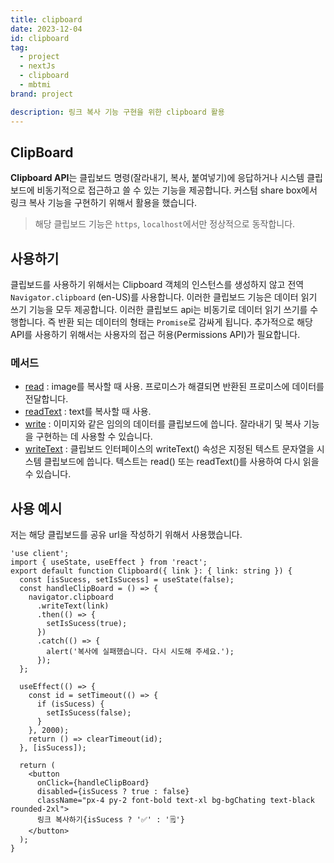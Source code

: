 ```yaml
---
title: clipboard
date: 2023-12-04
id: clipboard
tag:
  - project
  - nextJs
  - clipboard
  - mbtmi
brand: project

description: 링크 복사 기능 구현을 위한 clipboard 활용
---
```


## ClipBoard

**Clipboard API**는 클립보드 명령(잘라내기, 복사, 붙여넣기)에 응답하거나 시스템 클립보드에 비동기적으로 접근하고 쓸 수 있는 기능을 제공합니다. 커스텀 share box에서 링크 복사 기능을 구현하기 위해서 활용을 했습니다.

> 해당 클립보드 기능은 `https`, `localhost`에서만 정상적으로 동작합니다.

## 사용하기

클립보드를 사용하기 위해서는 Clipboard 객체의 인스턴스를 생성하지 않고 전역 `Navigator.clipboard` (en-US)를 사용합니다. 이러한 클립보드 기능은 데이터 읽기 쓰기 기능을 모두 제공합니다. 이러한 클립보드 api는 비동기로 데이터 읽기 쓰기를 수행합니다. 즉 반환 되는 데이터의 형태는 `Promise`로 감싸게 됩니다. 추가적으로 해당 API를 사용하기 위해서는 사용자의 접근 허용(Permissions API)가 필요합니다.

### 메서드

- [read](https://developer.mozilla.org/en-US/docs/Web/API/Clipboard/read) : image를 복사할 때 사용. 프로미스가 해결되면 반환된 프로미스에 데이터를 전달합니다.
- [readText](https://developer.mozilla.org/en-US/docs/Web/API/Clipboard/readText) : text를 복사할 때 사용.
- [write](https://developer.mozilla.org/en-US/docs/Web/API/Clipboard/write) : 이미지와 같은 임의의 데이터를 클립보드에 씁니다. 잘라내기 및 복사 기능을 구현하는 데 사용할 수 있습니다.
- [writeText](https://developer.mozilla.org/en-US/docs/Web/API/Clipboard/writeText) : 클립보드 인터페이스의 writeText() 속성은 지정된 텍스트 문자열을 시스템 클립보드에 씁니다. 텍스트는 read() 또는 readText()를 사용하여 다시 읽을 수 있습니다.

## 사용 예시

저는 해당 클립보드를 공유 url을 작성하기 위해서 사용했습니다.

```tsx
'use client';
import { useState, useEffect } from 'react';
export default function Clipboard({ link }: { link: string }) {
  const [isSucess, setIsSucess] = useState(false);
  const handleClipBoard = () => {
    navigator.clipboard
      .writeText(link)
      .then(() => {
        setIsSucess(true);
      })
      .catch(() => {
        alert('복사에 실패했습니다. 다시 시도해 주세요.');
      });
  };

  useEffect(() => {
    const id = setTimeout(() => {
      if (isSucess) {
        setIsSucess(false);
      }
    }, 2000);
    return () => clearTimeout(id);
  }, [isSucess]);

  return (
    <button
      onClick={handleClipBoard}
      disabled={isSucess ? true : false}
      className="px-4 py-2 font-bold text-xl bg-bgChating text-black rounded-2xl">
      링크 복사하기{isSucess ? '✅' : '🗒️'}
    </button>
  );
}
```
